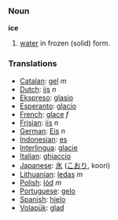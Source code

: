 ===Noun===

'''ice'''

#[[water]] in frozen (solid) form.

=== Translations === 
*[[Catalan]]: [[gel]] ''m''
*[[Dutch]]: [[ijs]] ''n''
*[[Ekspreso]]: [[glasio]]
*[[Esperanto]]: [[glacio]]
*[[French]]: [[glace]] ''f''
*[[Frisian]]: [[iis]] ''n''
*[[German]]: [[Eis]] ''n''
*[[Indonesian]]: [[es]]
*[[Interlingua]]: [[glacie]] 
*[[Italian]]: [[ghiaccio]]
*[[Japanese]]: [[氷]] ([[こおり]], koori)
*[[Lithuanian]]: [[ledas]] ''m''
*[[Polish]]: [[lód]] ''m''
*[[Portuguese]]: [[gelo]] 
*[[Spanish]]: [[hielo]]
*[[Volapük]]: [[glad]]